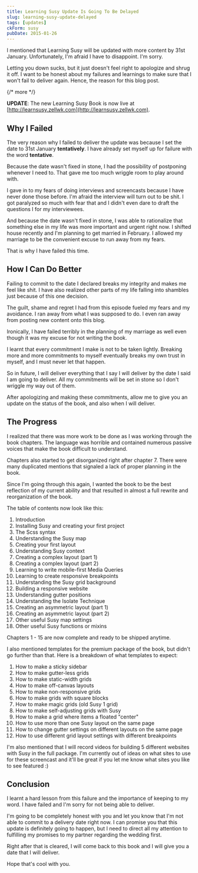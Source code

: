 ```yaml
---
title: Learning Susy Update Is Going To Be Delayed
slug: learning-susy-update-delayed
tags: [updates]
ckForm: susy
pubDate: 2015-01-26
---
```


I mentioned that Learning Susy will be updated with more content by 31st January. Unfortunately, I'm afraid I have to disappoint. I'm sorry.

Letting you down sucks, but it just doesn't feel right to apologize and shrug it off. I want to be honest about my failures and learnings to make sure that I won't fail to deliver again. Hence, the reason for this blog post.

{/* more */}

**UPDATE**: The new Learning Susy Book is now live at [http://learnsusy.zellwk.com](http://learnsusy.zellwk.com).

## Why I Failed

The very reason why I failed to deliver the update was because I set the date to 31st January **tentatively**. I have already set myself up for failure with the word **tentative**.

Because the date wasn't fixed in stone, I had the possibility of postponing whenever I need to. That gave me too much wriggle room to play around with.

I gave in to my fears of doing interviews and screencasts because I have never done those before. I'm afraid the interview will turn out to be shit. I got paralyzed so much with fear that and I didn't even dare to draft the questions I for my interviewees.

And because the date wasn't fixed in stone, I was able to rationalize that something else in my life was more important and urgent right now. I shifted house recently and I'm planning to get married in February. I allowed my marriage to be the convenient excuse to run away from my fears.

That is why I have failed this time.

## How I Can Do Better

Failing to commit to the date I declared breaks my integrity and makes me feel like shit. I have also realized other parts of my life falling into shambles just because of this one decision.

The guilt, shame and regret I had from this episode fueled my fears and my avoidance. I ran away from what I was supposed to do. I even ran away from posting new content onto this blog.

Ironically, I have failed terribly in the planning of my marriage as well even though it was my excuse for not writing the book.

I learnt that every commitment I make is not to be taken lightly. Breaking more and more commitments to myself eventually breaks my own trust in myself, and I must never let that happen.

So in future, I will deliver everything that I say I will deliver by the date I said I am going to deliver. All my commitments will be set in stone so I don't wriggle my way out of them.

After apologizing and making these commitments, allow me to give you an update on the status of the book, and also when I will deliver.

## The Progress

I realized that there was more work to be done as I was working through the book chapters. The language was horrible and contained numerous passive voices that make the book difficult to understand.

Chapters also started to get disorganized right after chapter 7. There were many duplicated mentions that signaled a lack of proper planning in the book.

Since I'm going through this again, I wanted the book to be the best reflection of my current ability and that resulted in almost a full rewrite and reorganization of the book.

The table of contents now look like this:

1. Introduction
2. Installing Susy and creating your first project
3. The Scss syntax
4. Understanding the Susy map
5. Creating your first layout
6. Understanding Susy context
7. Creating a complex layout (part 1)
8. Creating a complex layout (part 2)
9. Learning to write mobile-first Media Queries
10. Learning to create responsive breakpoints
11. Understanding the Susy grid background
12. Building a responsive website
13. Understanding gutter positions
14. Understanding the Isolate Technique
15. Creating an asymmetric layout (part 1)
16. Creating an asymmetric layout (part 2)
17. Other useful Susy map settings
18. Other useful Susy functions or mixins

Chapters 1 - 15 are now complete and ready to be shipped anytime.

I also mentioned templates for the premium package of the book, but didn't go further than that. Here is a breakdown of what templates to expect:

1. How to make a sticky sidebar
2. How to make gutter-less grids
3. How to make static-width grids
4. How to make off-canvas layouts
5. How to make non-responsive grids
6. How to make grids with square blocks
7. How to make magic grids (old Susy 1 grid)
8. How to make self-adjusting grids with Susy
9. How to make a grid where items a floated "center"
10. How to use more than one Susy layout on the same page
11. How to change gutter settings on different layouts on the same page
12. How to use different grid layout settings with different breakpoints

I'm also mentioned that I will record videos for building 5 different websites with Susy in the full package. I'm currently out of ideas on what sites to use for these screencast and it'll be great if you let me know what sites you like to see featured :)

## Conclusion

I learnt a hard lesson from this failure and the importance of keeping to my word. I have failed and I'm sorry for not being able to deliver.

I'm going to be completely honest with you and let you know that I'm not able to commit to a delivery date right now. I can promise you that this update is definitely going to happen, but I need to direct all my attention to fulfilling my promises to my partner regarding the wedding first.

Right after that is cleared, I will come back to this book and I will give you a date that I will deliver.

Hope that's cool with you.
